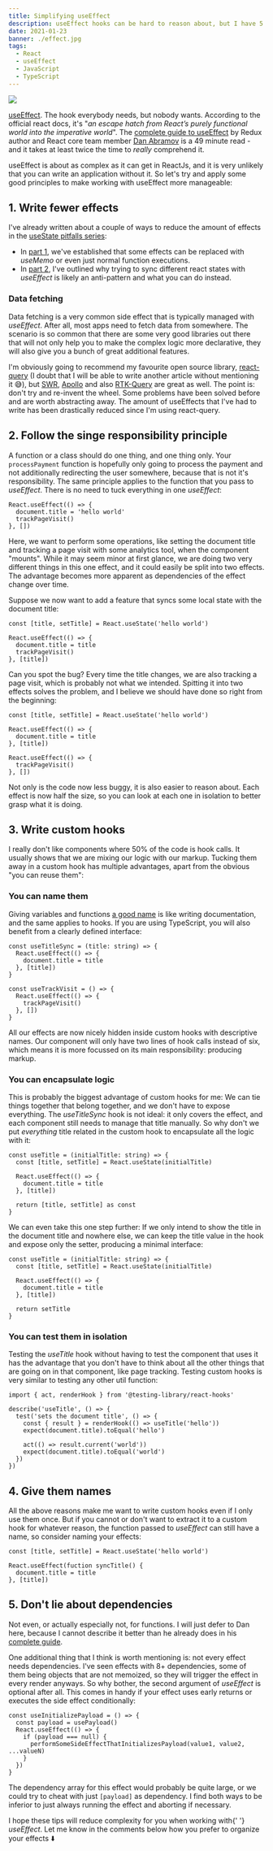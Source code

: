 ```yaml
---
title: Simplifying useEffect
description: useEffect hooks can be hard to reason about, but I have 5 principles that can help to manage them
date: 2021-01-23
banner: ./effect.jpg
tags:
  - React
  - useEffect
  - JavaScript
  - TypeScript
---
```



<img src="./effect.jpg" />

<Attribution
  name="Christopher Burns"
  url="https://unsplash.com/@christopher__burns"
/>

[useEffect](https://reactjs.org/docs/hooks-reference.html#useeffect). The hook everybody needs, but nobody wants. According to the official react docs, it's "_an escape hatch from React’s purely functional world into the imperative world_". The [complete guide to useEffect](https://overreacted.io/a-complete-guide-to-useeffect/) by Redux author and React core team member [Dan Abramov](https://twitter.com/dan_abramov) is a 49 minute read - and it takes at least twice the time to _really_ comprehend it.

useEffect is about as complex as it can get in ReactJs, and it is very unlikely that you can write an application without it. So let's try and apply some good principles to make working with useEffect more manageable:

## 1. Write fewer effects

I've already written about a couple of ways to reduce the amount of effects in the [useState pitfalls series](./tags/use-state-pitfalls):

- In [part 1](./dont-over-use-state), we've established that some effects can be replaced with _useMemo_ or even just normal function executions.
- In [part 2](./putting-props-to-use-state), I've outlined why trying to sync different react states with _useEffect_ is likely an anti-pattern and what you can do instead.

### Data fetching

Data fetching is a very common side effect that is typically managed with _useEffect_. After all, most apps need to fetch data from somewhere. The scenario is so common that there are some very good libraries out there that will not only help you to make the complex logic more declarative, they will also give you a bunch of great additional features.

I'm obviously going to recommend my favourite open source library, [react-query](https://react-query.tanstack.com/) (I doubt that I will be able to write another article without mentioning it 😅), but [SWR](https://swr.vercel.app/), [Apollo](https://apollographql.com/client) and also [RTK-Query](https://rtk-query-docs.netlify.app/) are great as well. The point is: don't try and re-invent the wheel. Some problems have been solved before and are worth abstracting away. The amount of useEffects that I've had to write has been drastically reduced since I'm using react-query.

## 2. Follow the singe responsibility principle

A function or a class should do one thing, and one thing only. Your `processPayment` function is hopefully only going to process the payment and not additionally redirecting the user somewhere, because that is not it's responsibility. The same principle applies to the function that you pass to _useEffect_. There is no need to tuck everything in one _useEffect_:

```js:title=one-effect-two-responsibilities
React.useEffect(() => {
  document.title = 'hello world'
  trackPageVisit()
}, [])
```

Here, we want to perform some operations, like setting the document title and tracking a page visit with some analytics tool, when the component "mounts". While it may seem minor at first glance, we are doing two very different things in this one effect, and it could easily be split into two effects. The advantage becomes more apparent as dependencies of the effect change over time.

Suppose we now want to add a feature that syncs some local state with the document title:

```js:title=sync-title {1,4,6}
const [title, setTitle] = React.useState('hello world')

React.useEffect(() => {
  document.title = title
  trackPageVisit()
}, [title])
```

Can you spot the bug? Every time the title changes, we are also tracking a page visit, which is probably not what we intended. Spitting it into two effects solves the problem, and I believe we should have done so right from the beginning:

```js:title=single-responsibility
const [title, setTitle] = React.useState('hello world')

React.useEffect(() => {
  document.title = title
}, [title])

React.useEffect(() => {
  trackPageVisit()
}, [])
```

Not only is the code now less buggy, it is also easier to reason about. Each effect is now half the size, so you can look at each one in isolation to better grasp what it is doing.

## 3. Write custom hooks

I really don't like components where 50% of the code is hook calls. It usually shows that we are mixing our logic with our markup. Tucking them away in a custom hook has multiple advantages, apart from the obvious "you can reuse them":

### You can name them

Giving variables and functions [a good name](./on-naming-things) is like writing documentation, and the same applies to hooks. If you are using TypeScript, you will also benefit from a clearly defined interface:

```ts:title=named-hooks
const useTitleSync = (title: string) => {
  React.useEffect(() => {
    document.title = title
  }, [title])
}

const useTrackVisit = () => {
  React.useEffect(() => {
    trackPageVisit()
  }, [])
}
```

All our effects are now nicely hidden inside custom hooks with descriptive names. Our component will only have two lines of hook calls instead of six, which means it is more focussed on its main responsibility: producing markup.

### You can encapsulate logic

This is probably the biggest advantage of custom hooks for me: We can tie things together that belong together, and we don't have to expose everything. The _useTitleSync_ hook is not ideal: it only covers the effect, and each component still needs to manage that title manually. So why don't we put _everything_ title related in the custom hook to encapsulate all the logic with it:

```ts:title=useTitle {1-2,8}
const useTitle = (initialTitle: string) => {
  const [title, setTitle] = React.useState(initialTitle)

  React.useEffect(() => {
    document.title = title
  }, [title])

  return [title, setTitle] as const
}
```

We can even take this one step further: If we only intend to show the title in the document title and nowhere else, we can keep the title value in the hook and expose only the setter, producing a minimal interface:

```ts:title=encapsulated-value {8}
const useTitle = (initialTitle: string) => {
  const [title, setTitle] = React.useState(initialTitle)

  React.useEffect(() => {
    document.title = title
  }, [title])

  return setTitle
}
```

### You can test them in isolation

Testing the _useTitle_ hook without having to test the component that uses it has the advantage that you don't have to think about all the other things that are going on in that component, like page tracking. Testing custom hooks is very similar to testing any other util function:

```js:title=testing-custom-hooks
import { act, renderHook } from '@testing-library/react-hooks'

describe('useTitle', () => {
  test('sets the document title', () => {
    const { result } = renderHook(() => useTitle('hello'))
    expect(document.title).toEqual('hello')

    act(() => result.current('world'))
    expect(document.title).toEqual('world')
  })
})
```

## 4. Give them names

All the above reasons make me want to write custom hooks even if I only use them once. But if you cannot or don't want to extract it to a custom hook for whatever reason, the function passed to _useEffect_ can still have a name, so consider naming your effects:

```js:title=named-effect
const [title, setTitle] = React.useState('hello world')

React.useEffect(fuction syncTitle() {
  document.title = title
}, [title])
```

## 5. Don't lie about dependencies

Not even, or actually especially not, for functions. I will just defer to Dan here, because I cannot describe it better than he already does in his [complete guide](https://overreacted.io/a-complete-guide-to-useeffect/#dont-lie-to-react-about-dependencies).

One additional thing that I think is worth mentioning is: not every effect needs dependencies. I've seen effects with 8+ dependencies, some of them being objects that are not memoized, so they will trigger the effect in every render anyways. So why bother, the second argument of _useEffect_ is optional after all. This comes in handy if your effect uses early returns or executes the side effect conditionally:

```js:use-initialize-payload
const useInitializePayload = () => {
  const payload = usePayload()
  React.useEffect(() => {
    if (payload === null) {
      performSomeSideEffectThatInitializesPayload(value1, value2, ...valueN)
    }
  })
}
```

The dependency array for this effect would probably be quite large, or we could try to cheat with just `[payload]` as dependency. I find both ways to be inferior to just always running the effect and aborting if necessary.

<Comments>
  I hope these tips will reduce complexity for you when working with{' '}
  <i>useEffect</i>. Let me know in the comments below how you prefer to
  organize your effects ⬇️
</Comments>
